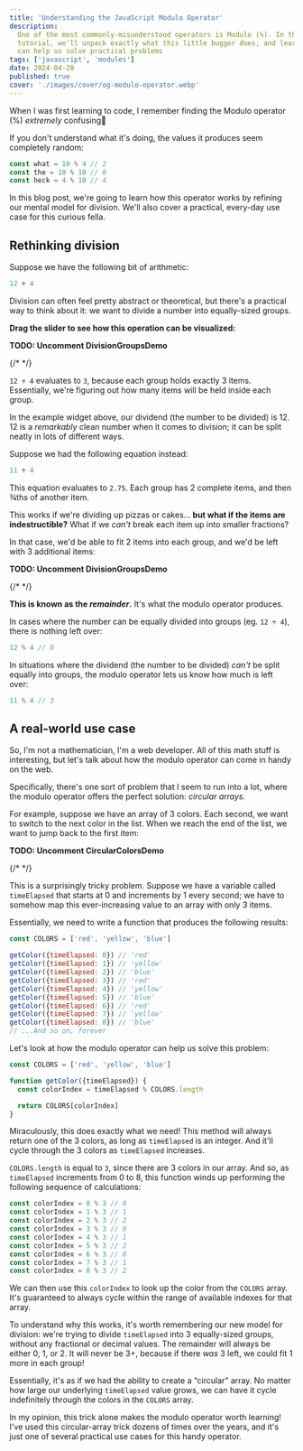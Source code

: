 ```yaml
---
title: 'Understanding the JavaScript Modulo Operator'
description:
  One of the most commonly-misunderstood operators is Modulo (%). In this
  tutorial, we'll unpack exactly what this little bugger does, and learn how it
  can help us solve practical problems
tags: ['javascript', 'modules']
date: 2024-04-28
published: true
cover: './images/cover/og-modulo-operator.webp'
---
```


When I was first learning to code, I remember finding the Modulo operator (%)
_extremely_ confusing😬

If you don't understand what it's doing, the values it produces seem completely
random:

```js
const what = 10 % 4 // 2
const the = 10 % 10 // 0
const heck = 4 % 10 // 4
```

In this blog post, we're going to learn how this operator works by refining our
mental model for division. We'll also cover a practical, every-day use case for
this curious fella.

## Rethinking division

Suppose we have the following bit of arithmetic:

```js
12 ÷ 4
```

Division can often feel pretty abstract or theoretical, but there's a practical
way to think about it: we want to divide a number into equally-sized groups.

**Drag the slider to see how this operation can be visualized:**

**TODO: Uncomment DivisionGroupsDemo**

{/* <DivisionGroupsDemo /> */}

`12 ÷ 4` evaluates to `3`, because each group holds exactly 3 items.
Essentially, we're figuring out how many items will be held inside each group.

In the example widget above, our dividend (the number to be divided) is 12. 12
is a _remarkably_ clean number when it comes to division; it can be split neatly
in lots of different ways.

Suppose we had the following equation instead:

```js
11 ÷ 4
```

This equation evaluates to `2.75`. Each group has 2 complete items, and then
¾ths of another item.

This works if we're dividing up pizzas or cakes… **but what if the items are
indestructible?** What if we _can't_ break each item up into smaller fractions?

In that case, we'd be able to fit 2 items into each group, and we'd be left with
3 additional items:

**TODO: Uncomment DivisionGroupsDemo**

{/* <DivisionGroupsDemo includeRemainderArea={true} numOfItems={11} initialNumOfGroups={4} /> */}

**This is known as the _remainder_.** It's what the modulo operator produces.

In cases where the number can be equally divided into groups (eg. `12 ÷ 4`),
there is nothing left over:

```js
12 % 4 // 0
```

In situations where the dividend (the number to be divided) _can't_ be split
equally into groups, the modulo operator lets us know how much is left over:

```js
11 % 4 // 3
```

## A real-world use case

So, I'm not a mathematician, I'm a web developer. All of this math stuff is
interesting, but let's talk about how the modulo operator can come in handy on
the web.

Specifically, there's one sort of problem that I seem to run into a lot, where
the modulo operator offers the perfect solution: _circular arrays._

For example, suppose we have an array of 3 colors. Each second, we want to
switch to the next color in the list. When we reach the end of the list, we want
to jump back to the first item:

**TODO: Uncomment CircularColorsDemo**

{/* <CircularColorsDemo /> */}

This is a surprisingly tricky problem. Suppose we have a variable called
`timeElapsed` that starts at 0 and increments by 1 every second; we have to
somehow map this ever-increasing value to an array with only 3 items.

Essentially, we need to write a function that produces the following results:

```js
const COLORS = ['red', 'yellow', 'blue']

getColor({timeElapsed: 0}) // 'red'
getColor({timeElapsed: 1}) // 'yellow'
getColor({timeElapsed: 2}) // 'blue'
getColor({timeElapsed: 3}) // 'red'
getColor({timeElapsed: 4}) // 'yellow'
getColor({timeElapsed: 5}) // 'blue'
getColor({timeElapsed: 6}) // 'red'
getColor({timeElapsed: 7}) // 'yellow'
getColor({timeElapsed: 8}) // 'blue'
// ...And so on, forever
```

Let's look at how the modulo operator can help us solve this problem:

```js
const COLORS = ['red', 'yellow', 'blue']

function getColor({timeElapsed}) {
  const colorIndex = timeElapsed % COLORS.length

  return COLORS[colorIndex]
}
```

Miraculously, this does exactly what we need! This method will always return one
of the 3 colors, as long as `timeElapsed` is an integer. And it'll cycle through
the 3 colors as `timeElapsed` increases.

`COLORS.length` is equal to `3`, since there are 3 colors in our array. And so,
as `timeElapsed` increments from 0 to 8, this function winds up performing the
following sequence of calculations:

```js
const colorIndex = 0 % 3 // 0
const colorIndex = 1 % 3 // 1
const colorIndex = 2 % 3 // 2
const colorIndex = 3 % 3 // 0
const colorIndex = 4 % 3 // 1
const colorIndex = 5 % 3 // 2
const colorIndex = 6 % 3 // 0
const colorIndex = 7 % 3 // 1
const colorIndex = 8 % 3 // 2
```

We can then use this `colorIndex` to look up the color from the `COLORS` array.
It's guaranteed to always cycle within the range of available indexes for that
array.

To understand why this works, it's worth remembering our new model for division:
we're trying to divide `timeElapsed` into 3 equally-sized groups, without any
fractional or decimal values. The remainder will always be either 0, 1, or 2. It
will never be 3+, because if there _was_ 3 left, we could fit 1 more in each
group!

Essentially, it's as if we had the ability to create a “circular” array. No
matter how large our underlying `timeElapsed` value grows, we can have it cycle
indefinitely through the colors in the `COLORS` array.

In my opinion, this trick alone makes the modulo operator worth learning! I've
used this circular-array trick dozens of times over the years, and it's just one
of several practical use cases for this handy operator.
